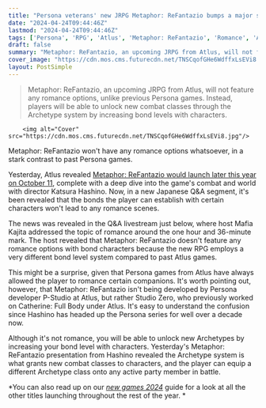 ```yaml
---
title: "Persona veterans' new JRPG Metaphor: ReFantazio bumps a major series staple by excluding romance"
date: "2024-04-24T09:44:46Z"
lastmod: "2024-04-24T09:44:46Z"
tags: ['Persona', 'RPG', 'Atlus', 'Metaphor: ReFantazio', 'Romance', 'Archetypes']
draft: false
summary: "Metaphor: ReFantazio, an upcoming JRPG from Atlus, will not feature any romance options, unlike previous Persona games. Instead, players will be able to unlock new combat classes through the Archetype system by increasing bond levels with characters."
cover_image: "https://cdn.mos.cms.futurecdn.net/TNSCqofGHe6WdffxLsEVi8.jpg" 
layout: PostSimple
---
```

> Metaphor: ReFantazio, an upcoming JRPG from Atlus, will not feature any romance options, unlike previous Persona games. Instead, players will be able to unlock new combat classes through the Archetype system by increasing bond levels with characters.


        <img alt="Cover" src="https://cdn.mos.cms.futurecdn.net/TNSCqofGHe6WdffxLsEVi8.jpg"/>
        
Metaphor: ReFantazio won't have any romance options whatsoever, in a stark contrast to past Persona games.

Yesterday, Atlus revealed [Metaphor: ReFantazio would launch later this year on October 11](https://www.gamesradar.com/games/rpg/persona-veterans-new-jrpg-metaphor-refantazio-attempts-to-bridge-real-time-and-turn-based-combat-in-a-move-final-fantasy-has-tried-to-make-work-for-years-and-its-out-in-october/), complete with a deep dive into the game's combat and world with director Katsura Hashino. Now, in a new Japanese Q&A segment, it's been revealed that the bonds the player can establish with certain characters won't lead to any romance scenes.

The news was revealed in the Q&A livestream just below, where host Mafia Kajita addressed the topic of romance around the one hour and 36-minute mark. The host revealed that Metaphor: ReFantazio doesn't feature any romance options with bond characters because the new RPG employs a very different bond level system compared to past Atlus games.

This might be a surprise, given that Persona games from Atlus have always allowed the player to romance certain companions. It's worth pointing out, however, that Metaphor: ReFantazio isn't being developed by Persona developer P-Studio at Atlus, but rather Studio Zero, who previously worked on Catherine: Full Body under Atlus. It's easy to understand the confusion since Hashino has headed up the Persona series for well over a decade now.

Although it's not romance, you will be able to unlock new Archetypes by increasing your bond level with characters. Yesterday's Metaphor: ReFantazio presentation from Hashino revealed the Archetype system is what grants new combat classes to characters, and the player can equip a different Archetype class onto any active party member in battle.

*You can also read up on our *[<em>new games 2024</em>](https://www.gamesradar.com/video-game-release-dates/)* guide for a look at all the other titles launching throughout the rest of the year. *
        